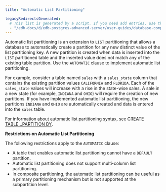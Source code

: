 ```yaml
---
title: "Automatic List Partitioning"

legacyRedirectsGenerated:
  # This list is generated by a script. If you need add entries, use the `legacyRedirects` key.
  - "/edb-docs/d/edb-postgres-advanced-server/user-guides/database-compatibility-table-partitioning-guide/13/automatic_list_partitioning.html"
---
```


<div id="automatic_list_partitioning" class="registered_link"></div>

Automatic list partitioning is an extension to `LIST` partitioning that allows a database to automatically create a partition for any new distinct value of the list partitioning key. A new partition is created when data is inserted into the `LIST` partitioned table and the inserted value does not match any of the existing table partition. Use the `AUTOMATIC` clause to implement automatic list partitioning.

For example, consider a table named `sales` with a `sales_state` column that contains the existing partition values `CALIFORNIA` and `FLORIDA`. Each of the `sales_state` values will increase with a rise in the state-wise sales. A sale in a new state (for example, `INDIANA` and `OHIO`) will require the creation of new partitions. If you have implemented automatic list partitioning, the new partitions `INDIANA` and `OHIO` are automatically created and data is entered into the `sales` table.

For information about automatic list partitioning syntax, see [CREATE TABLE...PARTITION BY](../04_partitioning_commands_compatible_with_oracle_databases/01_create_table_partition_by/#create_table_partition_by).

**Restrictions on Automatic List Partitioning**

The following restrictions apply to the `AUTOMATIC` clause:

-   A table that enables automatic list partitioning cannot have a `DEFAULT` partition.
-   Automatic list partitioning does not support multi-column list partitioning.
-   In composite partitioning, the automatic list partitioning can be useful as a primary partitioning mechanism but is not supported at the subpartition level.
